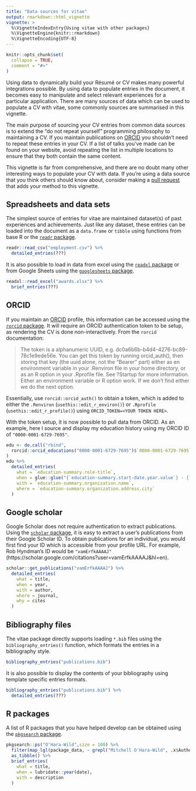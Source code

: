 ```yaml
---
title: "Data sources for vitae"
output: rmarkdown::html_vignette
vignette: >
  %\VignetteIndexEntry{Using vitae with other packages}
  %\VignetteEngine{knitr::rmarkdown}
  %\VignetteEncoding{UTF-8}
---
```


```r
knitr::opts_chunk$set(
  collapse = TRUE,
  comment = "#>"
)
```

Using data to dynamically build your Résumé or CV makes many powerful integrations possible. By using data to populate entries in the document, it becomes easy to manipulate and select relevant experiences for a particular application. There are many sources of data which can be used to populate a CV with vitae, some commonly sources are summarised in this vignette.

The main purpose of sourcing your CV entries from common data sources is to extend the "do not repeat yourself" programming philosophy to maintaining a CV. If you maintain publications on [ORCID](https://orcid.org/) you shouldn't need to repeat these entries in your CV. If a list of talks you've made can be found on your website, avoid repeating the list in multiple locations to ensure that they both contain the same content.

This vignette is far from comprehensive, and there are no doubt many other interesting ways to populate your CV with data. If you're using a data source that you think others should know about, consider making a [pull request](https://github.com/ropenscilabs/vitae/pulls) that adds your method to this vignette.

## Spreadsheets and data sets

The simplest source of entries for vitae are maintained dataset(s) of past experiences and achievements. Just like any dataset, these entries can be loaded into the document as a `data.frame` or `tibble` using functions from base R or the [`readr` package](https://readr.tidyverse.org/).

```r
readr::read_csv("employment.csv") %>% 
  detailed_entries(???)
```

It is also possible to load in data from excel using the [`readxl` package](https://readxl.tidyverse.org/) or from Google Sheets using the [`googlesheets` package](https://github.com/jennybc/googlesheets).

```r
readxl::read_excel("awards.xlsx") %>% 
  brief_entries(???)
```

## ORCID

If you maintain an [ORCID](https://orcid.org/) profile, this information can be accessed using the [`rorcid` package](https://github.com/ropensci/rorcid). It will require an ORCID authentication token to be setup, as rendering the CV is done non-interactively. From the `rorcid` documentation:

> The token is a alphanumeric UUID, e.g. dc0a6b6b-b4d4-4276-bc89-78c1e9ede56e. You can get this token by running orcid_auth(), then storing that key (the uuid alone, not the "Bearer " part) either as en environment variable in your .Renviron file in your home directory, or as an R option in your .Rprofile file. See ?Startup for more information. Either an environment variable or R option work. If we don't find either we do the next option.

Essentially, use `rorcid::orcid_auth()` to obtain a token, which is added to either the `.Renviron` (`usethis::edit_r_environ()`) or `.Rprofile` (`usethis::edit_r_profile()`) using `ORCID_TOKEN=<YOUR TOKEN HERE>`.

With the token setup, it is now possible to pull data from ORCID. As an example, here I source and display my education history using my ORCID ID of `"0000-0001-6729-7695"`.

```r
edu <- do.call("rbind",
  rorcid::orcid_educations("0000-0001-6729-7695")$`0000-0001-6729-7695`$`affiliation-group`$summaries
)
edu %>%
  detailed_entries(
    what = `education-summary.role-title`,
    when = glue::glue("{`education-summary.start-date.year.value`} - {`education-summary.end-date.year.value`}"),
    with = `education-summary.organization.name`,
    where = `education-summary.organization.address.city`
  )
```

## Google scholar

Google Scholar does not require authentication to extract publications. Using the [`scholar` package](https://github.com/jkeirstead/scholar), it is easy to extract a user's publications from their Google Scholar ID. To obtain publications for an individual, you would first find your ID which is accessible from your profile URL. For example, Rob Hyndman's ID would be `"vamErfkAAAAJ"` (https://scholar.google.com/citations?user=vamErfkAAAAJ&hl=en).

```r
scholar::get_publications("vamErfkAAAAJ") %>% 
  detailed_entries(
    what = title,
    when = year,
    with = author,
    where = journal,
    why = cites
  )
```

## Bibliography files

The vitae package directly supports loading `*.bib` files using the `bibliography_entries()` function, which formats the entries in a bibliography style.

```r
bibliography_entries("publications.bib")
```

It is also possible to display the contents of your bibliography using template specific entries formats.

```r
bibliography_entries("publications.bib") %>% 
  detailed_entries(???)
```

## R packages

A list of R packages that you have helped develop can be obtained using the [`pkgsearch` package](https://github.com/r-hub/pkgsearch).

```r
pkgsearch::ps("O'Hara-Wild",size = 100) %>%
  filter(map_lgl(package_data, ~ grepl("Mitchell O'Hara-Wild", .x$Author, fixed = TRUE))) %>% 
  as_tibble() %>% 
  brief_entries(
    what = title, 
    when = lubridate::year(date), 
    with = description
  )
```

